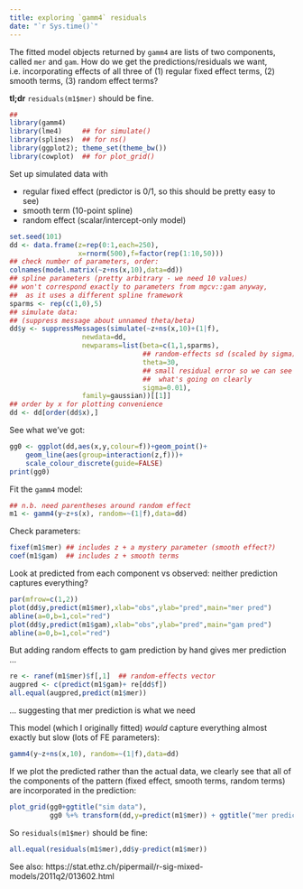 ```yaml
---
title: exploring `gamm4` residuals
date: "`r Sys.time()`"
---
```



The fitted model objects returned by `gamm4` are lists of two components, called `mer` and `gam`. How do we get the predictions/residuals we want, i.e. incorporating effects of all three of (1) regular fixed effect terms, (2) smooth terms, (3) random effect terms?

**tl;dr** `residuals(m1$mer)` should be fine.

```r
##
library(gamm4)
library(lme4)     ## for simulate()
library(splines)  ## for ns()
library(ggplot2); theme_set(theme_bw())
library(cowplot)  ## for plot_grid()
```

Set up simulated data with

- regular fixed effect (predictor is 0/1, so this should be pretty easy to see)
- smooth term (10-point spline)
- random effect (scalar/intercept-only model)

```r
set.seed(101)
dd <- data.frame(z=rep(0:1,each=250),
                 x=rnorm(500),f=factor(rep(1:10,50)))
## check number of parameters, order:
colnames(model.matrix(~z+ns(x,10),data=dd))
## spline parameters (pretty arbitrary - we need 10 values)
## won't correspond exactly to parameters from mgcv::gam anyway,
##  as it uses a different spline framework
sparms <- rep(c(1,0),5)
## simulate data:
## (suppress message about unnamed theta/beta)
dd$y <- suppressMessages(simulate(~z+ns(x,10)+(1|f),
                  newdata=dd,
                  newparams=list(beta=c(1,1,sparms),
                                 ## random-effects sd (scaled by sigma)
                                 theta=30,
                                 ## small residual error so we can see
                                 ##  what's going on clearly
                                 sigma=0.01),
                  family=gaussian))[[1]]
## order by x for plotting convenience
dd <- dd[order(dd$x),]
```

See what we've got:

```r
gg0 <- ggplot(dd,aes(x,y,colour=f))+geom_point()+
    geom_line(aes(group=interaction(z,f)))+
    scale_colour_discrete(guide=FALSE)
print(gg0)
```

Fit the `gamm4` model:
```r
## n.b. need parentheses around random effect
m1 <- gamm4(y~z+s(x), random=~(1|f),data=dd)
```

Check parameters:
```r
fixef(m1$mer) ## includes z + a mystery parameter (smooth effect?)
coef(m1$gam)  ## includes z + smooth terms
```

Look at predicted from each component vs observed:
neither prediction captures everything?

```r
par(mfrow=c(1,2))
plot(dd$y,predict(m1$mer),xlab="obs",ylab="pred",main="mer pred")
abline(a=0,b=1,col="red")
plot(dd$y,predict(m1$gam),xlab="obs",ylab="pred",main="gam pred")
abline(a=0,b=1,col="red")
```

But adding random effects to gam prediction by hand gives
mer prediction ...

```r
re <- ranef(m1$mer)$f[,1]  ## random-effects vector
augpred <- c(predict(m1$gam)+ re[dd$f])
all.equal(augpred,predict(m1$mer))
```

... suggesting that mer prediction is what we need

This model (which I originally fitted) *would* capture everything almost exactly
but slow (lots of FE parameters):
```r
gamm4(y~z+ns(x,10), random=~(1|f),data=dd)
```

If we plot the predicted rather than the actual data, we clearly
see that all of the components of the pattern (fixed effect,
smooth terms, random terms) are incorporated in the prediction:

```r
plot_grid(gg0+ggtitle("sim data"),
          gg0 %+% transform(dd,y=predict(m1$mer)) + ggtitle("mer predictions"))
```


So `residuals(m1$mer)` should be fine:

```r
all.equal(residuals(m1$mer),dd$y-predict(m1$mer))
```

See also: https://stat.ethz.ch/pipermail/r-sig-mixed-models/2011q2/013602.html
